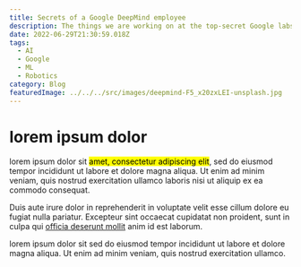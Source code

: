 ```yaml
---
title: Secrets of a Google DeepMind employee
description: The things we are working on at the top-secret Google labs in Silicon Valley
date: 2022-06-29T21:30:59.018Z
tags:
  - AI
  - Google
  - ML
  - Robotics
category: Blog
featuredImage: ../../../src/images/deepmind-F5_x20zxLEI-unsplash.jpg
---
```


# lorem ipsum dolor
lorem ipsum dolor sit <mark>amet, consectetur adipiscing elit</mark>, sed do eiusmod tempor incididunt ut labore et dolore magna aliqua. Ut enim ad minim veniam, quis nostrud exercitation ullamco laboris nisi ut aliquip ex ea commodo consequat. 

Duis aute irure dolor in reprehenderit in voluptate velit esse cillum dolore eu fugiat nulla pariatur. Excepteur sint occaecat cupidatat non proident, sunt in culpa qui [officia deserunt mollit]() anim id est laborum.

lorem ipsum dolor sit sed do eiusmod tempor incididunt ut labore et dolore magna aliqua. Ut enim ad minim veniam, quis nostrud exercitation ullamco.
